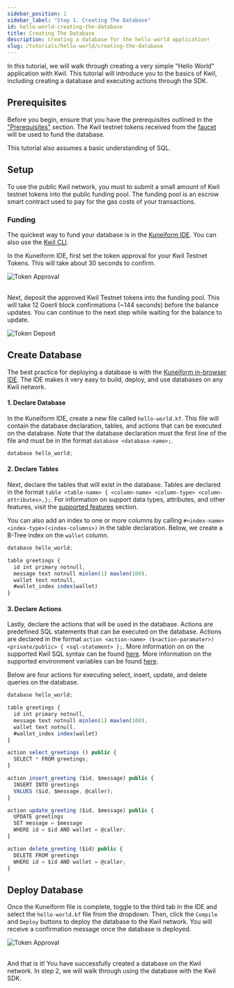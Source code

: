 ```yaml
---
sidebar_position: 1
sidebar_label: "Step 1. Creating The Database"
id: hello-world-creating-the-database
title: Creating The Database
description: Creating a database for the hello world application!
slug: /tutorials/hello-world/creating-the-database
---
```

In this tutorial, we will walk through creating a very simple "Hello World" application with Kwil. This tutorial will introduce you to the basics of Kwil, including creating a database and executing actions through the SDK.

## Prerequisites

Before you begin, ensure that you have the prerequisites outlined in the ["Prerequisites"](../../prerequisites.md) section. The Kwil testnet tokens received from the [faucet](https://faucet.kwil.com) will be used to fund the database.

This tutorial also assumes a basic understanding of SQL.

## Setup

To use the public Kwil network, you must to submit a small amount of Kwil testnet tokens into the public funding pool. The funding pool is an escrow smart contract used to pay for the gas costs of your transactions.

### Funding

The quickest way to fund your database is in the [Kuneiform IDE](https://ide.kwil.com). You can also use the [Kwil CLI](/docs/cli/installation.md).

In the Kuneiform IDE, first set the token approval for your Kwil Testnet Tokens. This will take about 30 seconds to confirm.

<div style={{ display: "flex", justifyContent: "center" }}>
  <img src={require("./assets/approve-funds.png").default} alt="Token Approval" />
</div>
<br />

Next, deposit the approved Kwil Testnet tokens into the funding pool. This will take 12 Goerli block confirmations (~144 seconds) before the balance updates. You can continue to the next step while waiting for the balance to update.

<div style={{ display: "flex", justifyContent: "center"  }}>
  <img src={require("./assets/deposit-funds.png").default} alt="Token Deposit" />
</div>

## Create Database

The best practice for deploying a database is with the [Kuneiform in-browser IDE](<https://ide.kwil.com>).  The IDE makes it very easy to build, deploy, and use databases on any Kwil network.

#### 1. Declare Database
In the Kuneiform IDE, create a new file called `hello-world.kf`. This file will contain the database declaration, tables, and actions that can be executed on the database. Note that the database declaration must the first line of the file and must be in the format `database <database-name>;`.

```typescript title="hello-world.kf"
database hello_world;
```

#### 2. Declare Tables
Next, declare the tables that will exist in the database. Tables are declared in the format `table <table-name> { <column-name> <column-type> <column-attributes>,};`. For information on support data types, attributes, and other features, visit the [supported features](../../kuneiform/supported-features) section.

You can also add an index to one or more columns by calling `#<index-name> <index-type>(<index-columns>)` in the table declaration. Below, we create a B-Tree index on the `wallet` column.

```typescript title="hello-world.kf"
database hello_world;

table greetings {
  id int primary notnull,
  message text notnull minlen(1) maxlen(100),
  wallet text notnull,
  #wallet_index index(wallet)
}
```

#### 3. Declare Actions
Lastly, declare the actions that will be used in the database. Actions are predefined SQL statements that can be executed on the database. Actions are declared in the format `action <action-name> ($<action-paramater>) <private/public> { <sql-statement> };`. More information on on the supported Kwil SQL syntax can be found [here](/docs/category/sql-as-understood-by-kwil). More information on the supported environment variables can be found [here](../../kuneiform/dml#using-contextual-variables-in-actions).

Below are four actions for executing select, insert, update, and delete queries on the database.

```typescript title="hello-world.kf"
database hello_world;

table greetings {
  id int primary notnull,
  message text notnull minlen(1) maxlen(100),
  wallet text notnull,
  #wallet_index index(wallet)
}

action select_greetings () public {
  SELECT * FROM greetings;
}

action insert_greeting ($id, $message) public {
  INSERT INTO greetings
  VALUES ($id, $message, @caller);
}

action update_greeting ($id, $message) public {
  UPDATE greetings 
  SET message = $message 
  WHERE id = $id AND wallet = @caller;
}

action delete_greeting ($id) public {
  DELETE FROM greetings 
  WHERE id = $id AND wallet = @caller;
}
```

## Deploy Database
Once the Kuneiform file is complete, toggle to the third tab in the IDE and select the `hello-world.kf` file from the dropdown. Then, click the `Compile` and `Deploy` buttons to deploy the database to the Kwil network. You will receive a confirmation message once the database is deployed.

<div style={{ display: "flex", justifyContent: "center", width: "75%", margin: "auto" }}>
  <img src={require("./assets/deploy-successful.png").default} alt="Token Approval" />
</div>
<br />

And that is it! You have successfully created a database on the Kwil network. In step 2, we will walk through using the database with the Kwil SDK.